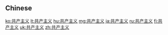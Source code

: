 {{also|共産主義|共產主義}}
==Chinese==
{{zh-see|共產主義}}

[[ko:共产主义]]
[[lt:共产主义]]
[[hu:共产主义]]
[[mg:共产主义]]
[[ja:共产主义]]
[[ru:共产主义]]
[[fi:共产主义]]
[[uk:共产主义]]
[[zh:共产主义]]